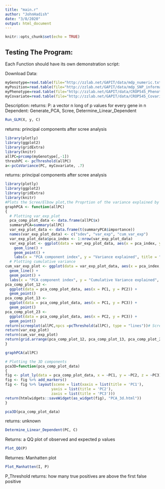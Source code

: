 ```yaml
---
title: "main.r"
author: "JohnHadish"
date: "3/8/2020"
output: html_document
---
```


```r
knitr::opts_chunk$set(echo = TRUE)
```

## Testing The Program:
Each Function should have its own demonstration script: 

Download Data:
```r
myGenotype=read.table(file="http://zzlab.net/GAPIT/data/mdp_numeric.txt",head=T)
myPosition=read.table(file="http://zzlab.net/GAPIT/data/mdp_SNP_information.txt",head=T)
myPhenotype=read.table(file="http://zzlab.net/GAPIT/data/CROP545_Phenotype.txt",head=T)
myCovariate=read.table(file="http://zzlab.net/GAPIT/data/CROP545_Covariates.txt",head=T)
```



Description: 
returns: P: a vector n long of p values for every gene in n
Dependent: Generate_PCA, Scree, Determine_Linear_Dependent
```r
Run_GLM(X, y, C)
```

returns: principal components after scree analysis
```r
library(plotly)
library(ggplot2)
library(gridExtra)
library(knitr)
allPC=prcomp(myGenotype[,-1])
threshPC <- pcThreshold(allPC)
a<-pcCoVariance(PC, myCovariate, .7)
```


returns: principal components after scree analysis
```r
library(plotly)
library(ggplot2)
library(gridExtra)
library(knitr)
#Plots the Scree/Elbow plot,the Proprtion of the variance explained by the PC's and the Cumulative Proportio of the variance explained by the PC's
graphPCA <- function(allPC)
{
  # Plotting var_exp_plot
  pca_comp_plot_data <- data.frame(allPC$x)
  summaryPCA=summary(allPC)
  var_exp_plot_data <- data.frame(t(summaryPCA$importance))
  names(var_exp_plot_data) <- c("sdev", "var_exp", "cum_var_exp") 
  var_exp_plot_data$pca_index <- 1:nrow(var_exp_plot_data) 
  var_exp_plot <- ggplot(data = var_exp_plot_data, aes(x = pca_index, y = var_exp)) +
    geom_line() +
    geom_point() +
    labs(x = "PCA component index", y = "Variance explained", title = "GAPIT Demo GT: Variance Explained")
  # Plotting cumulative variance
cum_var_exp_plot <- ggplot(data = var_exp_plot_data, aes(x = pca_index, y = cum_var_exp)) +
  geom_line() +
  geom_point() +
  labs(x = "PCA component index", y = "Cumulative Variance explained", title = "GAPIT Demo GT: Cumulative Variance Explained")
pca_comp_plot_12 <- 
  ggplot(data = pca_comp_plot_data, aes(x = PC1, y = PC2)) +
  geom_point()
pca_comp_plot_13 <-
  ggplot(data = pca_comp_plot_data, aes(x = PC1, y = PC3)) +
  geom_point()
pca_comp_plot_23 <-
  ggplot(data = pca_comp_plot_data, aes(x = PC2, y = PC3)) +
  geom_point()
return(screeplot(allPC,npcs =pcThreshold(allPC), type = "lines"))# Scree Plot
return(var_exp_plot)
return(cum_var_exp_plot)
return(grid.arrange(pca_comp_plot_12, pca_comp_plot_13, pca_comp_plot_23, nrow = 2, ncol = 2, top = "GAPIT Demo GT: Principal Components"))
}
```

```r
graphPCA(allPC)
```



```r
# Plotting the 3D components
pca3D=function(pca_comp_plot_data)
{
fig <- plot_ly(data = pca_comp_plot_data, x = ~PC1, y = ~PC2, z = ~PC3)
fig <- fig %>% add_markers()
fig <- fig %>% layout(scene = list(xaxis = list(title = 'PC1'),
                     yaxis = list(title = 'PC2'),
                     zaxis = list(title = 'PC3')))
return(htmlwidgets::saveWidget(as_widget(fig), "PCA_3d.html"))
}
```

```r
pca3D(pca_comp_plot_data)
```



returns: unknown
```r

Determine_Linear_Dependent(PC, C)
```



Returns: a QQ plot of observed and expected p values
```r
Plot_QQ(P)
```

Returnes: Manhatten plot
```r
Plot_Manhatten(I, P)
```

P_Threshold
returns: how many true positives are above the first false positive
```r
```





